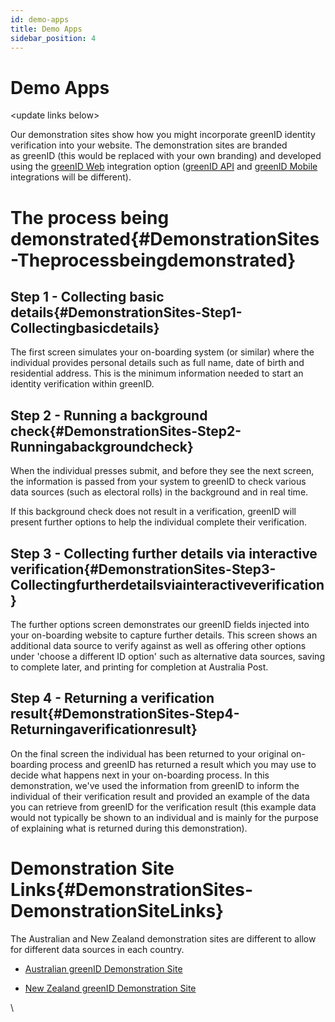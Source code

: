 ```yaml
---
id: demo-apps
title: Demo Apps
sidebar_position: 4
---
```


# Demo Apps

\<update links below>

Our demonstration sites show how you might incorporate greenID identity verification into your website. The demonstration sites are branded as greenID (this would be replaced with your own branding) and developed using the [greenID Web](https://vixverify.atlassian.net/wiki/spaces/GREEN/pages/8880210/greenID+Web) integration option ([greenID API](https://vixverify.atlassian.net/wiki/spaces/GREEN/pages/8880212/greenID+API) and [greenID Mobile](https://vixverify.atlassian.net/wiki/spaces/GREEN/pages/14286909/greenID+Mobile) integrations will be different).

# The process being demonstrated{#DemonstrationSites-Theprocessbeingdemonstrated}

## Step 1 - Collecting basic details{#DemonstrationSites-Step1-Collectingbasicdetails}

The first screen simulates your on-boarding system (or similar) where the individual provides personal details such as full name, date of birth and residential address. This is the minimum information needed to start an identity verification within greenID. 

## Step 2 - Running a background check{#DemonstrationSites-Step2-Runningabackgroundcheck}

When the individual presses submit, and before they see the next screen, the information is passed from your system to greenID to check various data sources (such as electoral rolls) in the background and in real time.

If this background check does not result in a verification, greenID will present further options to help the individual complete their verification.

## Step 3 - Collecting further details via interactive verification{#DemonstrationSites-Step3-Collectingfurtherdetailsviainteractiveverification}

The further options screen demonstrates our greenID fields injected into your on-boarding website to capture further details. This screen shows an additional data source to verify against as well as offering other options under 'choose a different ID option' such as alternative data sources, saving to complete later, and printing for completion at Australia Post. 

## Step 4 - Returning a verification result{#DemonstrationSites-Step4-Returningaverificationresult}

On the final screen the individual has been returned to your original on-boarding process and greenID has returned a result which you may use to decide what happens next in your on-boarding process. In this demonstration, we've used the information from greenID to inform the individual of their verification result and provided an example of the data you can retrieve from greenID for the verification result (this example data would not typically be shown to an individual and is mainly for the purpose of explaining what is returned during this demonstration).

# Demonstration Site Links{#DemonstrationSites-DemonstrationSiteLinks}

The Australian and New Zealand demonstration sites are different to allow for different data sources in each country.

- [Australian greenID Demonstration Site](https://test-au.vixverify.com/verification/customers/greenid_simpleui_demo/simpleui-demo.html)

- [New Zealand greenID Demonstration Site](https://test-au.vixverify.com/verification/customers/greenid-nz/simpleui-demo.html)

\
